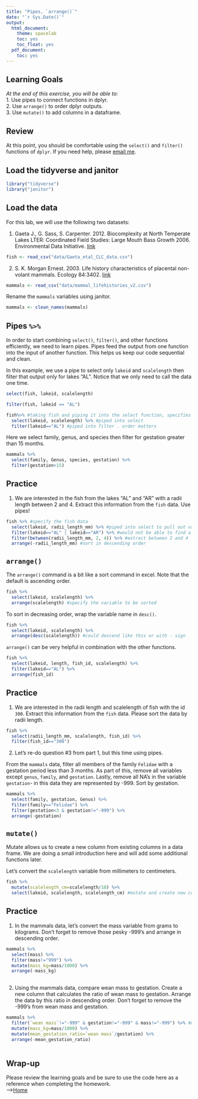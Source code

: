 ```yaml
---
title: "Pipes, `arrange()`"
date: "`r Sys.Date()`"
output:
  html_document:
    theme: spacelab
    toc: yes
    toc_float: yes
  pdf_document:
    toc: yes
---
```


## Learning Goals
*At the end of this exercise, you will be able to:*    
1. Use pipes to connect functions in dplyr.  
2. Use `arrange()` to order dplyr outputs.  
3. Use `mutate()` to add columns in a dataframe.  

## Review
At this point, you should be comfortable using the `select()` and `filter()` functions of `dplyr`. If you need help, please [email me](mailto: jmledford@ucdavis.edu).  

## Load the tidyverse and janitor
```r
library("tidyverse")
library("janitor")
```

## Load the data
For this lab, we will use the following two datasets:  

1. Gaeta J., G. Sass, S. Carpenter. 2012. Biocomplexity at North Temperate Lakes LTER: Coordinated Field Studies: Large Mouth Bass Growth 2006. Environmental Data Initiative.   [link](https://portal.edirepository.org/nis/mapbrowse?scope=knb-lter-ntl&identifier=267)  
```r
fish <- read_csv("data/Gaeta_etal_CLC_data.csv")
```

2. S. K. Morgan Ernest. 2003. Life history characteristics of placental non-volant mammals. Ecology 84:3402.   [link](http://esapubs.org/archive/ecol/E084/093/)  
```r
mammals <- read_csv("data/mammal_lifehistories_v2.csv")
```

Rename the `mammals` variables using janitor.  
```r
mammals <- clean_names(mammals)
```

## Pipes `%>%` 
In order to start combining `select()`, `filter()`, and other functions efficiently, we need to learn pipes. Pipes feed the output from one function into the input of another function. This helps us keep our code sequential and clean.  

In this example, we use a pipe to select only `lakeid` and `scalelength` then filter that output only for lakes "AL". Notice that we only need to call the data one time.  
```r
select(fish, lakeid, scalelength)
```

```r
filter(fish, lakeid == "AL")
```

```r
fish%>% #taking fish and piping it into the select function, specifies the df  
  select(lakeid, scalelength) %>% #piped into select
  filter(lakeid=="AL") #piped into filter . order matters 
```

Here we select family, genus, and species then filter for gestation greater than 15 months.
```r
mammals %>% 
  select(family, Genus, species, gestation) %>% 
  filter(gestation>15)
```

## Practice
1. We are interested in the fish from the lakes "AL" and "AR" with a radii length between 2 and 4. Extract this information from the `fish` data. Use pipes!  
```r
fish %>% #specify the fish data 
  select(lakeid, radii_length_mm) %>% #piped into select to pull out variables 
  filter(lakeid=="AL" | lakeid=="AR") %>% #would not be able to find a lakeid that is both AL and AR at the same time so use | not &
  filter(between(radii_length_mm, 2, 4)) %>% #extract between 2 and 4 
  arrange(-radii_length_mm) #sort in descending order

```

## `arrange()`
The `arrange()` command is a bit like a sort command in excel. Note that the default is ascending order.  
```r
fish %>% 
  select(lakeid, scalelength) %>% 
  arrange(scalelength) #specify the variable to be sorted 
```

To sort in decreasing order, wrap the variable name in `desc()`.
```r
fish %>% 
  select(lakeid, scalelength) %>% 
  arrange(desc(scalelength)) #could descend like this or with - sign 
```

`arrange()` can be very helpful in combination with the other functions.
```r
fish %>% 
  select(lakeid, length, fish_id, scalelength) %>% 
  filter(lakeid=="AL") %>% 
  arrange(fish_id)
```

## Practice
1. We are interested in the radii length and scalelength of fish with the id `300`. Extract this information from the `fish` data. Please sort the data by radii length.
```r
fish %>% 
  select(radii_length_mm, scalelength, fish_id) %>% 
  filter(fish_id=="300")
```

2. Let's re-do question #3 from part 1, but this time using pipes.  

From the `mammals` data, filter all members of the family `Felidae` with a gestation period less than 3 months. As part of this, remove all variables except `genus`, `family`, and `gestation`. Lastly, remove all NA's in the variable `gestation`- in this data they are represented by -999. Sort by gestation.
```r
mammals %>% 
  select(family, gestation, Genus) %>% 
  filter(family=="Felidae") %>% 
  filter(gestation<3 & gestation!="-999") %>% 
  arrange(-gestation)
```

## `mutate()`  
Mutate allows us to create a new column from existing columns in a data frame. We are doing a small introduction here and will add some additional functions later.  

Let's convert the `scalelength` variable from millimeters to centimeters.  
```r
fish %>% 
  mutate(scalelength_cm=scalelength/10) %>% 
  select(lakeid, scalelength, scalelength_cm) #mutate and create new column from existing one 
```

## Practice
1. In the mammals data, let's convert the mass variable from grams to kilograms.  Don't forget to remove those pesky -999's and arrange in descending order.
```r
mammals %>% 
  select(mass) %>% 
  filter(mass!="999") %>% 
  mutate(mass_kg=mass/1000) %>% 
  arrange(-mass_kg)
  
```

2. Using the mammals data, compare wean mass to gestation. Create a new column that calculates the ratio of wean mass to gestation. Arrange the data by this ratio in descending order. Don't forget to remove the -999's from wean mass and gestation.
```r
mammals %>% 
  filter(`wean mass`!="-999" & gestation!="-999" & mass!="-999") %>% #do this first so -999 is not included in calculation 
  mutate(mass_kg=mass/1000) %>% 
  mutate(mean_gestation_ratio=`wean mass`/gestation) %>% 
  arrange(-mean_gestation_ratio)
  

```

## Wrap-up  

Please review the learning goals and be sure to use the code here as a reference when completing the homework.  
-->[Home](https://jmledford3115.github.io/datascibiol/)